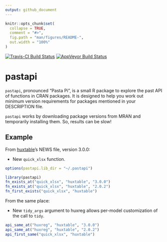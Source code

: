 ```yaml
---
output: github_document
---
```


<!-- README.md is generated from README.Rmd. Please edit that file -->

```r
knitr::opts_chunk$set(
  collapse = TRUE,
  comment = "#>",
  fig.path = "man/figures/README-",
  out.width = "100%"
)
```


[![Travis-CI Build Status](https://travis-ci.org/hughjonesd/pastapi.svg?branch=master)](https://travis-ci.org/hughjonesd/pastapi)
[![AppVeyor Build Status](https://ci.appveyor.com/api/projects/status/github/hughjonesd/pastapi?branch=master&svg=true)](https://ci.appveyor.com/project/hughjonesd/pastapi)

# pastapi

`pastapi`, pronounced "Pasta Pi", is a small R package to explore the past API of functions in CRAN packages.
It is designed to help you work out minimum version requirements for packages mentioned in your DESCRIPTION file.

`pastapi` works by downloading package versions from MRAN and temporarily installing them. So, results can 
be slow!

## Example

From [huxtable](https://github.com/hughjonesd/huxtable)'s NEWS file, version 3.0.0:

* New `quick_xlsx` function.

```r
options(pastapi.lib_dir = "~/.pastapi")
```

```r
library(pastapi)
fn_exists_at("quick_xlsx", "huxtable", "3.0.0")
fn_exists_at("quick_xlsx", "huxtable", "2.0.2")
fn_first_exists("quick_xlsx", "huxtable")
```

From the same place:

* New `tidy_args` argument to huxreg allows per-model customization of the call to `tidy`.

```r

api_same_at("huxreg", "huxtable", "3.0.0")
api_same_at("huxreg", "huxtable", "2.0.2")
api_first_same("quick_xlsx", "huxtable")
```

